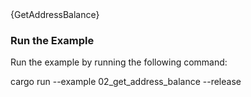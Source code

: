 
<CodeBlock className="language-rust">
    {GetAddressBalance}
</CodeBlock>

### Run the Example

Run the example by running the following command:

<CodeBlock className="language-bash">
    cargo run --example 02_get_address_balance --release
</CodeBlock>
